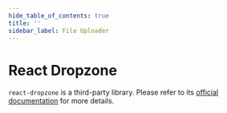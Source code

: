 ```yaml
---
hide_table_of_contents: true
title: ''
sidebar_label: File Uploader
---
```




<h1 className='!m-0'>React Dropzone</h1>

<code>react-dropzone</code> is a third-party library. Please refer to its [official documentation](https://react-dropzone.js.org/) for more details.

<DropzoneWrapper>
  <Grid container spacing={6}>
    <Grid item xs={12}>
      <CardSnippet
        title='Upload Multiple Files'
        code={SourceCodeFileUploaderMultiple}
      >
        <FileUploaderMultiple />
      </CardSnippet>
    </Grid>
    <Grid item xs={12}>
      <CardSnippet
        title='Upload Single Files'
        code={SourceCodeFileUploaderSingle}
      >
        <FileUploaderSingle />
      </CardSnippet>
    </Grid>
    <Grid item xs={12}>
      <CardSnippet
        title='Upload Files with Restrictions'
        code={SourceCodeFileUploaderRestrictions}
      >
        <FileUploaderRestrictions />
      </CardSnippet>
    </Grid>
  </Grid>
</DropzoneWrapper>
